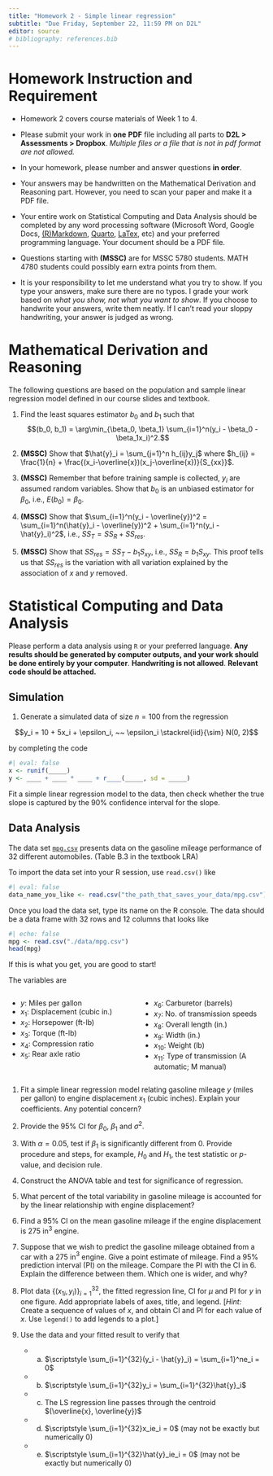 ```yaml
---
title: "Homework 2 - Simple linear regression"
subtitle: "Due Friday, September 22, 11:59 PM on D2L"
editor: source
# bibliography: references.bib
---
```



# Homework Instruction and Requirement

-   Homework 2 covers course materials of Week 1 to 4.

-   Please submit your work in **one** **PDF** file including all parts to **D2L \> Assessments \> Dropbox**. *Multiple files or a file that is not in pdf format are not allowed.*

-   In your homework, please number and answer questions **in order**.

-   Your answers may be handwritten on the Mathematical Derivation and Reasoning part. However, you need to scan your paper and make it a PDF file.

-   Your entire work on Statistical Computing and Data Analysis should be completed by any word processing software (Microsoft Word, Google Docs, [(R)Markdown](https://rmarkdown.rstudio.com/), [Quarto](https://quarto.org/), [LaTex](https://www.latex-project.org/), etc) and your preferred programming language. Your document should be a PDF file.

-   Questions starting with **(MSSC)** are for MSSC 5780 students. MATH 4780 students could possibly earn extra points from them.

-   It is your responsibility to let me understand what you try to show. If you type your answers, make sure there are no typos. I grade your work based on *what you show, not what you want to show*. If you choose to handwrite your answers, write them neatly. If I can't read your sloppy handwriting, your answer is judged as wrong.

# Mathematical Derivation and Reasoning

The following questions are based on the population and sample linear regression model defined in our course slides and textbook.


1.  Find the least squares estimator $b_0$ and $b_1$ such that $$(b_0, b_1) = \arg\min_{\beta_0, \beta_1} \sum_{i=1}^n(y_i - \beta_0 - \beta_1x_i)^2.$$

2. **(MSSC)** Show that $\hat{y}_i = \sum_{j=1}^n h_{ij}y_j$ where $h_{ij} = \frac{1}{n} + \frac{(x_i-\overline{x})(x_j-\overline{x})}{S_{xx}}$. <!-- 1. The least squares approach chooses $b_0$ and $b_1$ to minimize the $SS_{res}$, i.e., $$(b_0, b_1) = \arg\min_{\beta_0, \beta_1} \sum_{i=1}^n(y_i - \beta_0 - \beta_1x_i)^2.$$ Show that $$b_0 = \overline{y} - b_1\overline{x}$$ and $$b_1 = \frac{\sum_{i=1}^n(x_i-\overline{x})(y_i - \overline{y})}{\sum_{i=1}^n(x_i - \overline{x})^2} := \frac{S_{xy}}{S_{xx}}.$$ -->

3. **(MSSC)** Remember that before training sample is collected, $y_i$ are assumed random variables. Show that $b_0$ is an unbiased estimator for $\beta_0$, i.e., $E(b_0) = \beta_0$.

4. **(MSSC)** Show that $\sum_{i=1}^n(y_i - \overline{y})^2 = \sum_{i=1}^n(\hat{y}_i - \overline{y})^2 + \sum_{i=1}^n(y_i - \hat{y}_i)^2$, i.e., $SS_T = SS_R + SS_{res}$.

5.  **(MSSC)** Show that $SS_{res} = SS_T - b_1S_{xy}$, i.e., $SS_R = b_1S_{xy}$. This proof tells us that $SS_{res}$ is the variation with all variation explained by the association of $x$ and $y$ removed.

<!-- 6.  **(MSSC)** Show that $E(MS_{res}) = \sigma^2$ and $E(MS_R) = \sigma^2 + \beta_1^2S_{xx}$. [*Hint:* Use the fact that a $\chi^2_{k}$ random variable has the mean value $k$.] This proof tells us that $MS_R$ is also an estimator for $\sigma^2$. Although it is usually biased, it is unbiased when $\beta_1 = 0$. Would $MS_R \ge MS_{res}$ always hold? Why or why not? Please explain. -->

# Statistical Computing and Data Analysis

Please perform a data analysis using $\texttt{R}$ or your preferred language. **Any results should be generated by computer outputs, and your work should be done entirely by your computer**. **Handwriting is not allowed**. **Relevant code should be attached.**


## Simulation

1. Generate a simulated data of size $n = 100$ from the regression 

$$y_i = 10 + 5x_i + \epsilon_i, ~~ \epsilon_i \stackrel{iid}{\sim} N(0, 2)$$

by completing the code

```r
#| eval: false
x <- runif(_____)
y <- ____ + ____ * ____ + r____(_____, sd = _____)
```


Fit a simple linear regression model to the data, then check whether the true slope is captured by the 90% confidence interval for the slope.


## Data Analysis

The data set [`mpg.csv`](./data/mpg.csv) presents data on the gasoline mileage performance of 32 different automobiles. (Table B.3 in the textbook LRA)

To import the data set into your R session, use `read.csv()` like

```r
#| eval: false
data_name_you_like <- read.csv("the_path_that_saves_your_data/mpg.csv")
```

Once you load the data set, type its name on the R console. The data should be a data frame with 32 rows and 12 columns that looks like

```r
#| echo: false
mpg <- read.csv("./data/mpg.csv")
head(mpg)
```

If this is what you get, you are good to start! 

The variables are

:::: {.columns}

::: {.column width="50%"}

- $y$: Miles per gallon
- $x_1$: Displacement (cubic in.)
- $x_2$: Horsepower (ft-lb)
- $x_3$: Torque (ft-lb)
- $x_4$: Compression ratio
- $x_5$: Rear axle ratio
:::

::: {.column width="50%"}

- $x_6$: Carburetor (barrels)
- $x_7$: No. of transmission speeds
- $x_8$: Overall length (in.)
- $x_9$: Width (in.)
- $x_{10}$: Weight (lb)
- $x_{11}$: Type of transmission (A automatic; M manual)
:::

::::

1.  Fit a simple linear regression model relating gasoline mileage $y$ (miles per gallon) to engine displacement $x_1$ (cubic inches). Explain your coefficients. Any potential concern?

2.  Provide the $95\%$ CI for $\beta_0$, $\beta_1$ and $\sigma^2$.

3.  With $\alpha = 0.05$, test if $\beta_1$ is significantly different from 0. Provide procedure and steps, for example, $H_0$ and $H_1$, the test statistic or $p$-value, and decision rule.

4.  Construct the ANOVA table and test for significance of regression.

5.  What percent of the total variability in gasoline mileage is accounted for by the linear relationship with engine displacement?

6.  Find a $95\%$ CI on the mean gasoline mileage if the engine displacement is 275 in$^3$ engine.

7.  Suppose that we wish to predict the gasoline mileage obtained from a car with a 275 in$^3$ engine. Give a point estimate of mileage. Find a 95% prediction interval (PI) on the mileage. Compare the PI with the CI in 6. Explain the difference between them. Which one is wider, and why?

8.  Plot data $\{(x_{1i}, y_i)\}_{i=1}^{32}$, the fitted regression line, CI for $\mu$ and PI for $y$ in one figure. Add appropriate labels of axes, title, and legend. [*Hint:* Create a sequence of values of $x$, and obtain CI and PI for each value of $x$. Use `legend()` to add legends to a plot.]

9.  Use the data and your fitted result to verify that
    + (a) $\scriptstyle \sum_{i=1}^{32}(y_i - \hat{y}_i) = \sum_{i=1}^ne_i = 0$
    + (b) $\scriptstyle  \sum_{i=1}^{32}y_i = \sum_{i=1}^{32}\hat{y}_i$
    + (c) The LS regression line passes through the centroid $(\overline{x}, \overline{y})$
    + (d) $\scriptstyle \sum_{i=1}^{32}x_ie_i = 0$ (may not be exactly but numerically 0)
    + (e) $\scriptstyle  \sum_{i=1}^{32}\hat{y}_ie_i = 0$ (may not be exactly but numerically 0)

